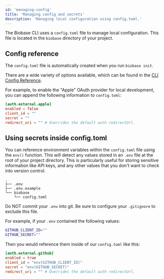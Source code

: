 ```yaml
---
id: 'managing-config'
title: 'Managing config and secrets'
description: 'Managing local configuration using config.toml.'
---
```


The Biobase CLI uses a `config.toml` file to manage local configuration. This file is located in the `biobase` directory of your project.

## Config reference

The `config.toml` file is automatically created when you run `biobase init`.

There are a wide variety of options available, which can be found in the [CLI Config Reference](/docs/guides/cli/config).

For example, to enable the "Apple" OAuth provider for local development, you can append the following information to `config.toml`:

```toml
[auth.external.apple]
enabled = false
client_id = ""
secret = ""
redirect_uri = "" # Overrides the default auth redirectUrl.
```

## Using secrets inside config.toml

You can reference environment variables within the `config.toml` file using the `env()` function. This will detect any values stored in an `.env` file at the root of your project directory. This is particularly useful for storing sensitive information like API keys, and any other values that you don't want to check into version control.

```
.
├── .env
├── .env.example
└── biobase
    └── config.toml
```

<Admonition type="danger">

Do NOT commit your `.env` into git. Be sure to configure your `.gitignore` to exclude this file.

</Admonition>

For example, if your `.env` contained the following values:

```bash
GITHUB_CLIENT_ID=""
GITHUB_SECRET=""
```

Then you would reference them inside of our `config.toml` like this:

```toml
[auth.external.github]
enabled = true
client_id = "env(GITHUB_CLIENT_ID)"
secret = "env(GITHUB_SECRET)"
redirect_uri = "" # Overrides the default auth redirectUrl.
```
